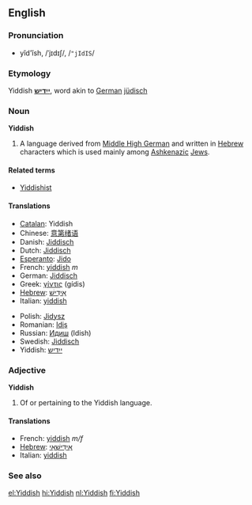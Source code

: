 ==English==

===Pronunciation===
*yĭd'ĭsh, /ˈjɪdɪʃ/, /<tt>"jIdIS</tt>/

===Etymology===
Yiddish '''[[ייִדיש]]''', word akin to [[German]] [[jüdisch]]

===Noun===
{{wikipedia|Yiddish language}}
'''Yiddish'''

#A language derived from [[Middle High German]] and written in [[Hebrew]] characters which is used mainly among [[Ashkenazi|Ashkenazic]] [[Jew|Jews]].

====Related terms====
*[[Yiddishist]]

====Translations====
{{top}}
*[[Catalan]]: Yiddish
*Chinese: [[意第绪语]]
*Danish: [[Jiddisch]]
*Dutch: [[Jiddisch]]
*[[Esperanto]]: [[Jido]]
*French: [[yiddish]] ''m''
*German: [[Jiddisch]]
*Greek: [[γίντις]] (g&iacute;dis)
*[[Hebrew]]: [[אידיש|אִידִישׁ]]
*Italian: [[yiddish]] {{m}}
{{mid}}
*Polish: [[Jidysz]]
*Romanian: [[Idiş]]
*Russian: [[Идиш]] (Idish)
*Swedish: [[Jiddisch]]
*Yiddish: [[ייִדיש]]
{{bottom}}

===Adjective===
'''Yiddish'''
# Of or pertaining to the Yiddish language.

====Translations====
{{top}}
*French: [[yiddish]] ''m/f''
*[[Hebrew]]: [[אידישאי|אִידִישָׁאִי]]
*Italian: [[yiddish]] {{m}}
{{mid}}
{{bottom}}

===See also===
{{interwiktionary|code=yi}}

[[el:Yiddish]]
[[hi:Yiddish]]
[[nl:Yiddish]]
[[fi:Yiddish]]